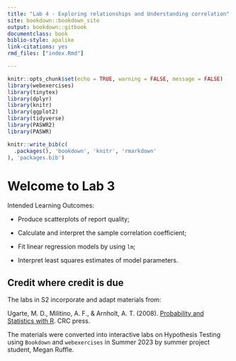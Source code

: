 ```yaml
---
title: "Lab 4 - Exploring relationships and Understanding correlation"
site: bookdown::bookdown_site
output: bookdown::gitbook
documentclass: book
biblio-style: apalike
link-citations: yes
rmd_files: ["index.Rmd"]

---
```


```r
knitr::opts_chunk$set(echo = TRUE, warning = FALSE, message = FALSE)
library(webexercises)
library(tinytex)
library(dplyr)
library(knitr)
library(ggplot2)
library(tidyverse)
library(PASWR2)
library(PASWR)

```


```r
knitr::write_bib(c(
  .packages(), 'bookdown', 'knitr', 'rmarkdown'
), 'packages.bib')
```
# Welcome to Lab 3

Intended Learning Outcomes:

- Produce scatterplots of report quality;

- Calculate and interpret the sample correlation coefficient;

- Fit linear regression models by using `lm`;

- Interpret least squares estimates of model parameters.



## Credit where credit is due

The labs in S2 incorporate and adapt materials from:

Ugarte, M. D., Militino, A. F., & Arnholt, A. T. (2008). [Probability and Statistics with R](https://ebookcentral.proquest.com/lib/gla/detail.action?docID=5338596). CRC press.

The materials were converted into interactive labs on Hypothesis Testing using `Bookdown` and `webexercises` in Summer 2023 by summer project student, Megan Ruffle.
